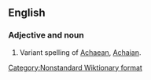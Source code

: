 ==English==

===Adjective and noun===
# Variant spelling of [[Achaean]], [[Achaian]].

[[Category:Nonstandard Wiktionary format]]